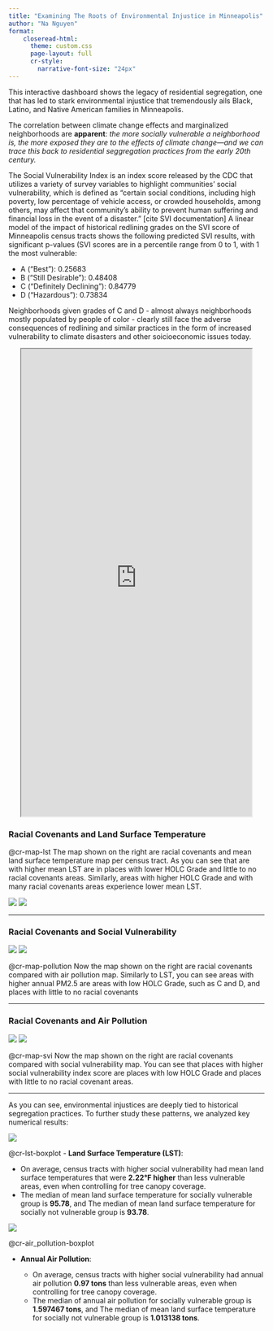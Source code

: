 ```yaml
---
title: "Examining The Roots of Environmental Injustice in Minneapolis"
author: "Na Nguyen"
format:
    closeread-html:
      theme: custom.css
      page-layout: full
      cr-style:
        narrative-font-size: "24px"
---
```



This interactive dashboard shows the legacy of residential segregation, one that has led to stark environmental injustice that tremendously ails Black, Latino, and Native American families in Minneapolis.

The correlation between climate change effects and marginalized neighborhoods are **apparent**: *the more socially vulnerable a neighborhood is, the more exposed they are to the effects of climate change---and we can trace this back to residential seggregation practices from the early 20th century.* 

The Social Vulnerability Index is an index score released by the CDC that utilizes a variety of survey variables to highlight communities' social vulnerability, which is defined as "certain social conditions, including high poverty, low percentage of vehicle access, or crowded households, among others, may affect that community’s ability to prevent human suffering and financial loss in the event of a disaster." [cite SVI documentation] A linear model of the impact of historical redlining grades on the SVI score of Minneapolis census tracts shows the following predicted SVI results, with significant p-values (SVI scores are in a percentile range from 0 to 1, with 1 the most vulnerable:

 - A ("Best"): 0.25683
 - B ("Still Desirable"): 0.48408
 - C ("Definitely Declining"): 0.84779
 - D ("Hazardous"): 0.73834

Neighborhoods given grades of C and D - almost always neighborhoods mostly populated by people of color - clearly still face the adverse consequences of redlining and similar practices in the form of increased vulnerability to climate disasters and other soicioeconomic issues today.

<iframe src="https://opbfa1-anh-nguyen.shinyapps.io/msp_enviro_no_title/" style="width: 90%; height: 920px;display: block; margin-left: auto; margin-right: auto; ">

</iframe>

:::{.cr-section}

### Racial Covenants and Land Surface Temperature

@cr-map-lst The map shown on the right are racial covenants and mean land surface temperature map per census tract. As you can see that are with higher mean LST are in places with lower HOLC Grade and little to no racial covenants areas. Similarly, areas with higher HOLC Grade and with many racial covenants areas experience lower mean LST.

:::{#cr-map-lst}
![](assets/images/racial_cov.png)
![](assets/images/mean_lst.png)

:::

---

### Racial Covenants and Social Vulnerability

:::{#cr-map-pollution}
![](assets/images/racial_cov.png)
![](assets/images/svi.png)

:::

@cr-map-pollution Now the map shown on the right are racial covenants compared with air pollution map. Similarly to LST, you can see areas with higher annual PM2.5 are areas with low HOLC Grade, such as C and D, and places with little to no racial covenants

---

### Racial Covenants and Air Pollution

:::{#cr-map-svi }
![](assets/images/racial_cov.png)
![](assets/images/air_pollution.png)
:::

@cr-map-svi Now the map shown on the right are racial covenants compared with social vulnerability map. You can see that places with higher social vulnerability index score are places with low HOLC Grade and places with little to no racial covenant areas.

---


As you can see, environmental injustices are deeply tied to historical segregation practices. To further study these patterns, we analyzed key numerical results:

:::{#cr-lst-boxplot}
![](assets/images/lst_boxplot.png)

:::

@cr-lst-boxplot
- **Land Surface Temperature (LST)**:

  - On average, census tracts with higher social vulnerability had mean land surface temperatures that were **2.22°F higher** than less vulnerable areas, even when controlling for tree canopy coverage.
  - The median of mean land surface temperature for socially vulnerable group is **95.78**, and The median of mean land surface temperature for socially not vulnerable group is **93.78**.

:::{#cr-air_pollution-boxplot}
![](assets/images/air_pollution_boxplot.png)
:::

@cr-air_pollution-boxplot


- **Annual Air Pollution**:

  - On average, census tracts with higher social vulnerability had annual air pollution **0.97 tons** than less vulnerable areas, even when controlling for tree canopy coverage.
  - The median of annual air pollution for socially vulnerable group is **1.597467 tons**, and The median of mean land surface temperature for socially not vulnerable group is **1.013138 tons**.


:::








<!-- ## Side-by-Side Comparison -->

<!-- ::: {.grid} -->

<!-- ::: {.g-col-6} -->

<!-- ![](assets/images/racial_cov.png){fig-align="center" width="100%"} -->

<!-- **Racial Covenants** -->

<!-- ::: -->

<!-- ::: {.g-col-6} -->

<!-- ![](assets/images/mean_lst.png){fig-align="center" width="100%"} -->

<!-- **Mean Land Surface Temperatures** -->

<!-- ::: -->

<!-- ::: -->

<!-- ::: {.grid} -->

<!-- ::: {.g-col-6} -->

<!-- ![](assets/images/tree_canoph.png){fig-align="center" width="100%"} -->

<!-- **Tree Canopy** -->

<!-- ::: -->

<!-- ::: {.g-col-6} -->

<!-- ![](assets/images/air_pollution.png){fig-align="center" width="100%"} -->

<!-- **Air Pollution** -->

<!-- ::: -->

<!-- ::: -->

<!-- ::: {.callout-note} -->

<!-- #### Key Observations: -->

<!-- - Areas with **high mean land surface temperatures** are strongly correlated with **low tree canopy coverage** and **high air pollution levels**. -->

<!-- - These regions overlap with areas having **lower HOLC grades** and **little to no racial covenants**, highlighting systemic disparities. -->

<!-- ::: -->

<!-- ## Regression Insights -->

<!-- To understand these patterns quantitatively, we used regression analysis to explore the relationship between social vulnerability, tree canopy coverage, and mean land surface temperatures. -->

<!-- ### Findings: -->

<!-- - Socially vulnerable neighborhoods experience a **2.22°F increase** in mean land surface temperature compared to less vulnerable areas, holding tree canopy constant. -->

<!-- - Tree canopy significantly mitigates land surface temperatures, with higher coverage reducing the impact of social vulnerability. -->

<!-- ::: {.callout-note} -->

<!-- This underscores how historical practices of residential segregation continue to shape environmental conditions, exacerbating disparities in vulnerable communities. -->

<!-- ::: -->
